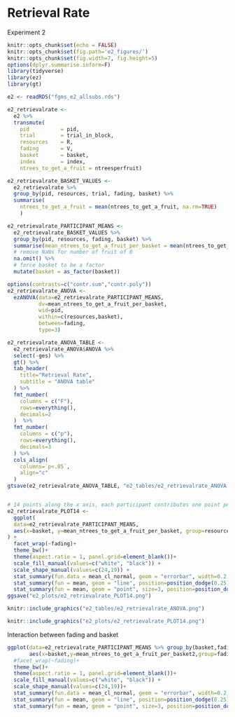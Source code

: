 # Retrieval Rate

Experiment 2

```r
knitr::opts_chunk$set(echo = FALSE)
knitr::opts_chunk$set(fig.path='e2_figures/')
knitr::opts_chunk$set(fig.width=7, fig.height=5)
options(dplyr.summarise.inform=F)
library(tidyverse)
library(ez)
library(gt)

e2 <- readRDS("fgms_e2_allsubs.rds")

e2_retrievalrate <-
  e2 %>%
  transmute(
    pid          = pid,
    trial        = trial_in_block,
    resources    = R,
    fading       = V,
    basket       = basket,
    index        = index,
    ntrees_to_get_a_fruit = ntreesperfruit)

e2_retrievalrate_BASKET_VALUES <- 
  e2_retrievalrate %>% 
  group_by(pid, resources, trial, fading, basket) %>% 
  summarise(
    ntrees_to_get_a_fruit = mean(ntrees_to_get_a_fruit, na.rm=TRUE)
    ) 

e2_retrievalrate_PARTICIPANT_MEANS <-
  e2_retrievalrate_BASKET_VALUES %>% 
  group_by(pid, resources, fading, basket) %>% 
  summarise(mean_ntrees_to_get_a_fruit_per_basket = mean(ntrees_to_get_a_fruit)) %>% 
  # remove NaNs for number of fruit of 0
  na.omit() %>% 
  # force basket to be a factor
  mutate(basket = as_factor(basket))

options(contrasts=c("contr.sum","contr.poly"))
e2_retrievalrate_ANOVA <- 
  ezANOVA(data=e2_retrievalrate_PARTICIPANT_MEANS,
          dv=mean_ntrees_to_get_a_fruit_per_basket,
          wid=pid,
          within=c(resources,basket),
          between=fading,
          type=3)

e2_retrievalrate_ANOVA_TABLE <-
  e2_retrievalrate_ANOVA$ANOVA %>% 
  select(-ges) %>% 
  gt() %>% 
  tab_header(
    title="Retrieval Rate",
    subtitle = "ANOVA table"
  ) %>% 
  fmt_number(
    columns = c("F"),
    rows=everything(),
    decimals=2
  )  %>% 
  fmt_number(
    columns = c("p"),
    rows=everything(),
    decimals=3
  ) %>% 
  cols_align(
    columns=`p<.05`,
    align="c"
  )
gtsave(e2_retrievalrate_ANOVA_TABLE, "e2_tables/e2_retrievalrate_ANOVA.png")


# 14 points along the x axis, each participant contributes one point per cell
e2_retrievalrate_PLOT14 <-
  ggplot(
  data=e2_retrievalrate_PARTICIPANT_MEANS, 
  aes(x=basket, y=mean_ntrees_to_get_a_fruit_per_basket, group=resources, pch=resources, fill=resources)
) +
  facet_wrap(~fading)+
  theme_bw()+
  theme(aspect.ratio = 1, panel.grid=element_blank())+
  scale_fill_manual(values=c("white", "black")) +
  scale_shape_manual(values=c(24,19)) +
  stat_summary(fun.data = mean_cl_normal, geom = "errorbar", width=0.2, position=position_dodge(0.25)) +
  stat_summary(fun = mean, geom = "line", position=position_dodge(0.25)) + 
  stat_summary(fun = mean, geom = "point", size=3, position=position_dodge(0.25))
ggsave("e2_plots/e2_retrievalrate_PLOT14.png")
```

```r
knitr::include_graphics("e2_tables/e2_retrievalrate_ANOVA.png")
```

```r
knitr::include_graphics("e2_plots/e2_retrievalrate_PLOT14.png")
```

Interaction between fading and basket

```r
ggplot(data=e2_retrievalrate_PARTICIPANT_MEANS %>% group_by(basket,fading,pid) %>% summarise(mean_ntrees_to_get_a_fruit_per_basket2=mean(mean_ntrees_to_get_a_fruit_per_basket)),
       aes(x=basket,y=mean_ntrees_to_get_a_fruit_per_basket2,group=fading,pch=fading))+
  #facet_wrap(~fading)+
  theme_bw()+
  theme(aspect.ratio = 1, panel.grid=element_blank())+
  scale_fill_manual(values=c("white", "black")) +
  scale_shape_manual(values=c(24,19))+
  stat_summary(fun.data = mean_cl_normal, geom = "errorbar", width=0.2, position=position_dodge(0.25)) +
  stat_summary(fun = mean, geom = "line", position=position_dodge(0.25)) + 
  stat_summary(fun = mean, geom = "point", size=3, position=position_dodge(0.25))

```


